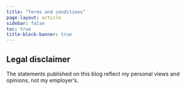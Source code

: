 ```yaml
---
title: "Terms and conditions"
page-layout: article
sidebar: false
toc: true
title-block-banner: true
---
```

## Legal disclaimer
The statements published on this blog reflect my personal views and opinions, not my employer's.
